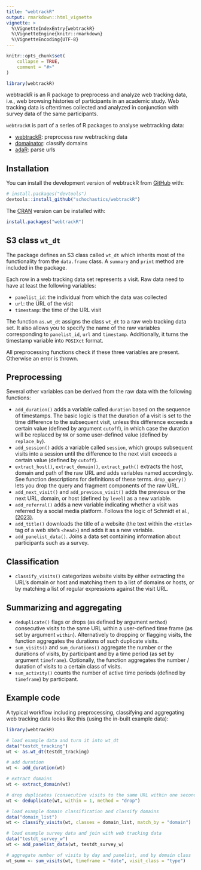 ```yaml
---
title: "webtrackR"
output: rmarkdown::html_vignette
vignette: >
  %\VignetteIndexEntry{webtrackR}
  %\VignetteEngine{knitr::rmarkdown}
  %\VignetteEncoding{UTF-8}
---
```


```r
knitr::opts_chunk$set(
    collapse = TRUE,
    comment = "#>"
)
```

```r
library(webtrackR)
```

webtrackR is an R package to preprocess and analyze web tracking data, i.e., 
web browsing histories of participants in an academic study. Web tracking data is 
oftentimes collected and analyzed in conjunction with survey data of the same participants.  

`webtrackR` is part of a series of R packages to analyse webtracking data:

- [webtrackR](https://github.com/schochastics/webtrackR): preprocess raw webtracking data
- [domainator](https://github.com/schochastics/domainator): classify domains
- [adaR](https://github.com/schochastics/adaR): parse urls

## Installation

You can install the development version of webtrackR from [GitHub](https://github.com/) with:

``` r
# install.packages("devtools")
devtools::install_github("schochastics/webtrackR")
```

The [CRAN](https://CRAN.R-project.org/package=webtrackR) version can be installed with:
```r
install.packages("webtrackR")
```
## S3 class `wt_dt`

The package defines an S3 class called `wt_dt` which inherits most of the functionality from the `data.frame` class. A `summary` and `print` method are included in the package.

Each row in a web tracking data set represents a visit. Raw data need to have at least the following variables:

- `panelist_id`: the individual from which the data was collected
- `url`: the URL of the visit
- `timestamp`: the time of the URL visit

The function `as.wt_dt` assigns the class `wt_dt` to a raw web tracking data set. 
It also allows you to specify the name of the raw variables corresponding to `panelist_id`, `url` and `timestamp`. 
Additionally, it turns the timestamp variable into `POSIXct` format.

All preprocessing functions check if these three variables are present. Otherwise an error is thrown.

## Preprocessing

Several other variables can be derived from the raw data with the following functions:

- `add_duration()` adds a variable called `duration` based on the sequence of timestamps. The basic logic is that the duration of a visit is set to the time difference to the subsequent visit, unless this difference exceeds a certain value (defined by argument `cutoff`), in which case the duration will be replaced by `NA` or some user-defined value (defined by `replace_by`). 
- `add_session()` adds a variable called `session`, which groups subsequent visits into a session until the difference to the next visit exceeds a certain value (defined by `cutoff`). 
- `extract_host()`, `extract_domain()`, `extract_path()` extracts the host, domain and path of the raw URL and adds variables named accordingly. See function descriptions for definitions of these terms. `drop_query()` lets you drop the query and fragment components of the raw URL.
- `add_next_visit()` and `add_previous_visit()` adds the previous or the next URL, domain, or host (defined by `level`) as a new variable.
- `add_referral()` adds a new variable indicating whether a visit was referred by a social media platform. Follows the logic of Schmidt et al., [(2023)](https://doi.org/10.31235/osf.io/cks68).
- `add_title()` downloads the title of a website (the text within the `<title>` tag of a web site's `<head>`) and adds it as a new variable.
- `add_panelist_data()`. Joins a data set containing information about participants such as a survey.

## Classification

- `classify_visits()` categorizes website visits by either extracting the URL's domain or host and matching them to a list of domains or hosts, or by matching a list of regular expressions against the visit URL.

## Summarizing and aggregating

- `deduplicate()` flags or drops (as defined by argument `method`) consecutive visits to the same URL within a user-defined time frame (as set by argument `within`). Alternatively to dropping or flagging visits, the function aggregates the durations of such duplicate visits.
- `sum_visits()` and `sum_durations()` aggregate the number or the durations of visits, by participant and by a time period (as set by argument `timeframe`). Optionally, the function aggregates the number / duration of visits to a certain class of visits.
- `sum_activity()` counts the number of active time periods (defined by `timeframe`) by participant.

## Example code

A typical workflow including preprocessing, classifying and aggregating web tracking data looks like this (using the in-built example data):

``` r
library(webtrackR)

# load example data and turn it into wt_dt
data("testdt_tracking")
wt <- as.wt_dt(testdt_tracking)

# add duration
wt <- add_duration(wt)

# extract domains
wt <- extract_domain(wt)

# drop duplicates (consecutive visits to the same URL within one second)
wt <- deduplicate(wt, within = 1, method = "drop")

# load example domain classification and classify domains
data("domain_list")
wt <- classify_visits(wt, classes = domain_list, match_by = "domain")

# load example survey data and join with web tracking data
data("testdt_survey_w")
wt <- add_panelist_data(wt, testdt_survey_w)

# aggregate number of visits by day and panelist, and by domain class
wt_summ <- sum_visits(wt, timeframe = "date", visit_class = "type")
```

